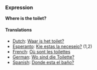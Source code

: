 ===Expression===
'''Where is the toilet?'''

====Translations====
*[[Dutch]]: [[media:Waar_is_het_toilet.ogg|Waar is het toilet?]]
*[[Esperanto]]: [[Kie estas la necesejo?]] (1,2)
*[[French]]: [[Où sont les toilettes]]
*[[German]]: [[Wo sind die Toilette?]]
*[[Spanish]]: [[Donde esta el baño?]]